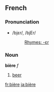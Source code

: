 ==French==
===Pronunciation===
*/bjɛr/, /bjEr/
*:[[Rhymes:French:-ɛr|Rhymes: -ɛr]]

===Noun===
'''bière''' ''f''

# [[beer]]

[[fr:bière]]
[[ja:bière]]